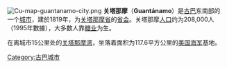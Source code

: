 {{unreferenced|time=2012-2-22}}
{{noteTA
|T=zh-hans:关塔那摩; zh-hk:關塔那摩; zh-hant:關達那摩;
|1=zh-hans:关塔那摩; zh-hk:關塔那摩; zh-hant:關達那摩;
}}

{{Otheruses|subject=[[古巴|古巴]]的一个城市|other=美國海軍基地|关塔那摩湾}}
[[File:Cu-map-guantanamo-city.png|right]]
'''关塔那摩'''（'''Guantánamo'''）是[[古巴|古巴]]东南部的一个[[城市|城市]]，建於1819年，为[[关塔那摩省|关塔那摩省]]的[[首府|省会]]。关塔那摩[[人口|人口]]约为208,000人（1995年數據），大多数人靠[[糖业|糖业]]为生。

在离城市15公里处的[[关塔那摩湾|关塔那摩湾]]，坐落着面积为117.6平方公里的[[美国海军|美国海军]]基地。


[[Category:古巴城市|Category:古巴城市]]